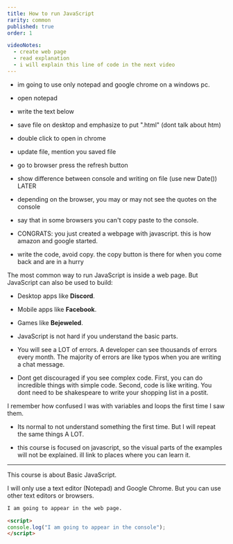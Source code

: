 ```yaml
---
title: How to run JavaScript
rarity: common
published: true
order: 1

videoNotes:
  - create web page
  - read explanation
  - i will explain this line of code in the next video
---
```

- im going to use only notepad and google chrome on a windows pc.
- open notepad
- write the text below
- save file on desktop and emphasize to put ".html" (dont talk about htm)
- double click to open in chrome
- update file, mention you saved file
- go to browser press the refresh button
- show difference between console and writing on file (use new Date()) LATER
- depending on the browser, you may or may not see the quotes on the console
- say that in some browsers you can't copy paste to the console.
- CONGRATS: you just created a webpage with javascript. this is how amazon and google started.

- write the code, avoid copy. the copy button is there for when you come back and are in a hurry

The most common way to run JavaScript is inside a web page. But JavaScript can also be used to build:

- Desktop apps like **Discord**.
- Mobile apps like **Facebook**.
- Games like **Bejeweled**.

- JavaScript is not hard if you understand the basic parts. 
- You will see a LOT of errors. A developer can see thousands of errors every month. The majority of errors are like typos when you are writing a chat message. 
- Dont get discouraged if you see complex code. First, you can do incredible things with simple code. Second, code is like writing. You dont need to be shakespeare to write your shopping list in a postit. 

I remember how confused I was with variables and loops the first time I saw them.
- Its normal to not understand something the first time. But I will repeat the same things A LOT. 

- this course is focused on javascript, so the visual parts of the examples will not be explained. ill link to places where you can learn it.


---
This course is about Basic JavaScript. 

I will only use a text editor (Notepad) and Google Chrome. But you can use other text editors or browsers.






```html
I am going to appear in the web page.

<script>
console.log("I am going to appear in the console");
</script>
```
